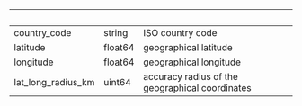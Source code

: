 
| &nbsp;             | &nbsp;  | &nbsp;                                          |
| ------------------ | ------- | ----------------------------------------------- |
| country_code       | string  | ISO country code                                |
| latitude           | float64 | geographical latitude                           |
| longitude          | float64 | geographical longitude                          |
| lat_long_radius_km | uint64  | accuracy radius of the geographical coordinates |

